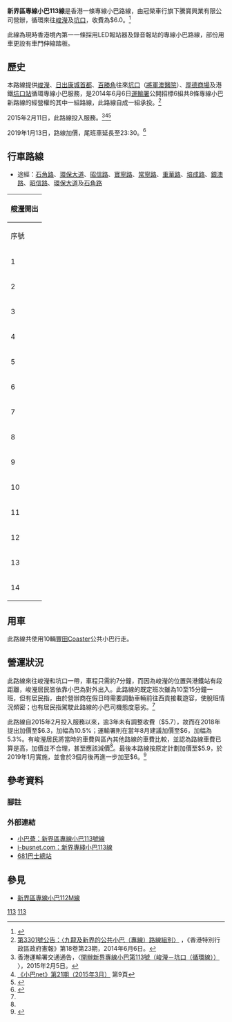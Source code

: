 {{公共汽車路線基礎資訊
| 代表圖像= 
| 經營者=冠榮車行
| 路線名稱= 新界區專線小巴113線
| 全程行駛里程= 7.3公里
| 全程行車時間= 7分鐘（單程）
| 起點站= [[峻瀅|峻瀅]]
| 途經地點= [[將軍澳邵氏影城|將軍澳邵氏影城]]、[[日出康城|日出康城]]、[[煜明苑|煜明苑]]、[[將軍澳醫院|將軍澳醫院]]、[[東港城|東港城]]
| 終點站= [[坑口_(香港)|坑口]]
| 服務時間= 07:00-23:30
| 班次頻率= 10-15分鐘一班<ref name="HK01 113小巴">{{cite news|url=https://www.hk01.com/社會新聞/229891/日出康城專線小巴-居民鬧爆服務唔掂又加價|title=日出康城專線小巴　居民鬧爆服務唔掂又加價|work=[[香港01|香港01]]|date=2018-09-03|accessdate=2018-12-23|author=呂諾君|archive-url=https://web.archive.org/web/20180905214829/https://www.hk01.com/%E7%A4%BE%E6%9C%83%E6%96%B0%E8%81%9E/229891/%E6%97%A5%E5%87%BA%E5%BA%B7%E5%9F%8E%E5%B0%88%E7%B7%9A%E5%B0%8F%E5%B7%B4-%E5%B1%85%E6%B0%91%E9%AC%A7%E7%88%86%E6%9C%8D%E5%8B%99%E5%94%94%E6%8E%82%E5%8F%88%E5%8A%A0%E5%83%B9|archive-date=2018-09-05|dead-url=no}}</ref>
| 服務時間以外替代路線=[[新界區專線小巴112S線|新界區專線小巴112S線]]<br>[[九龍巴士290線|巴士N290]] (坑口往康城)
| 路線用車= [[豐田Coaster|豐田Coaster]]
| 全程收費= $6.0
| 主要競爭交通= [[九龍巴士98C線|98S]]、[[九龍巴士298E線|298E]]、[[新巴796X線|796P/X]]、[[新巴797M線|797M]]、[[新巴798線|798B]]<br />[[新界區專線小巴109M線|新界區專線小巴109M線]]<br>[[新界區專線小巴112M線|新界區專線小巴112M線]]<br />港鐵[[將軍澳綫|將軍澳綫]]（坑口至康城）
}}

'''新界區專線小巴113線'''是香港一條專線小巴路線，由冠榮車行旗下騰寶興業有限公司營辦，循環來往[[峻瀅|峻瀅]]及[[坑口_(香港)|坑口]]，收費為$6.0。<ref>{{cite web|url=http://hketransport.td.gov.hk/ris_page/get_gmb_detail.php?route_id=2740&lang=TC|title=運輸署 - 新界區專線小巴路線第 113 號|website=|access-date=2017-07-23|archive-url=https://web.archive.org/web/20170321000206/http://hketransport.td.gov.hk/ris_page/get_gmb_detail.php?route_id=2740&lang=TC|archive-date=2017-03-21|dead-url=no}}</ref>

此線為現時香港境內第一一條採用LED報站器及錄音報站的專線小巴路線，部份用車更設有車門伸縮踏板。

==歷史==
本路線提供[[峻瀅|峻瀅]]、[[日出康城|日出康城]][[首都_(香港)|首都]]、[[百勝角|百勝角]]往來[[坑口_(香港)|坑口]]（[[將軍澳醫院|將軍澳醫院]]）、[[厚德商場|厚德商場]]及港鐵[[坑口站_(香港)|坑口站]]循環專線小巴服務，是2014年6月6日[[運輸署|運輸署]]公開招標6組共8條專線小巴新路線的經營權的其中一組路線，此路線自成一組承投。<ref>[http://www.gld.gov.hk/egazette/pdf/20141823/cgn201418233301.pdf 第3301號公告：〈九龍及新界的公共小巴（專線）路線組別〉] {{Wayback|url=http://www.gld.gov.hk/egazette/pdf/20141823/cgn201418233301.pdf |date=20181029010954 }}，《香港特別行政區政府憲報》第18卷第23期，2014年6月6日。</ref>

2015年2月11日，此路線投入服務。<ref name="TD">香港運輸署交通通告，〈[http://www.td.gov.hk/tc/traffic_notices/index_id_41063.html 開辦新界專線小巴第113號（峻瀅－坑口（循環線））] {{Wayback|url=http://www.td.gov.hk/tc/traffic_notices/index_id_41063.html |date=20171202231606 }}〉，2015年2月5日。</ref><ref>[http://www.td.gov.hk/filemanager/tc/content_1117/plbnet21.pdf 《小巴net》第21期（2015年3月）] {{Wayback|url=http://www.td.gov.hk/filemanager/tc/content_1117/plbnet21.pdf |date=20180205221849 }}第9頁</ref><ref>{{cite web|url=https://www.facebook.com/christinefks.page/posts/741645512582790|title=方國珊議員Facebook專頁：峻瀅》日出康城》坑口 113小巴 巡環缐。5年增取，成果共享|website=|access-date=2017-08-11|archive-date=2019-03-23|archive-url=https://web.archive.org/web/20190323101425/https://www.facebook.com/christinefks.page/posts/741645512582790|dead-url=no}}</ref>

2019年1月13日，路線加價，尾班車延長至23:30。<ref>{{Cite web |url=https://www.hkitalk.net/HKiTalk2/thread-1113059-1-1.html |title=新界113線加價及延長尾車時間 |access-date=2019-04-15 |archive-url=https://web.archive.org/web/20190213123807/https://www.hkitalk.net/HKiTalk2/thread-1113059-1-1.html |archive-date=2019-02-13 |dead-url=no }}</ref>

==行車路線==
*途經：[[石角路|石角路]]、[[環保大道|環保大道]]、[[昭信路|昭信路]]、[[寶寧路|寶寧路]]、[[常寧路|常寧路]]、[[重華路|重華路]]、[[培成路|培成路]]、[[銀澳路|銀澳路]]、[[昭信路|昭信路]]、[[環保大道|環保大道]]及[[石角路|石角路]]

{| class="wikitable" style="text-align: center"
! colspan=3| [[峻瀅|峻瀅]]開出
|-
! 序號 !! 車站名稱 !! 街道 
|-
|1
|colspan=2|[[峻瀅|峻瀅]]
|-
|2
|[[將軍澳基本污水處理廠|將軍澳基本污水處理廠]]
|[[石角路|石角路]]
|-
|3
| [[首都_(香港)|日出康城首都]]
| rowspan=3|[[環保大道|環保大道]]
|-
|4
| [[百勝角|百勝角]]
|-
|5
| [[清水灣半島|清水灣半島]]
|-
|6
| [[煜明苑|煜明苑]] 
| [[昭信路|昭信路]]
|-
|7
| [[明德邨|明德邨]]
| [[寶寧路|寶寧路]]
|-
|8||colspan=2|[[重華路|重華路]]
|-
|9
|煜明苑
|[[銀澳路|銀澳路]]
|-
|10
|[[蓬萊路|蓬萊路]]
|rowspan=3|[[環保大道|環保大道]]
|-
|11
|百勝角
|-
|12
|日出康城首都
|-
|13
|[[捷和神鋼製鋼廠|捷和神鋼製鋼廠]]
|石角路
|-
|14
|colspan=2|峻瀅 
|}
==用車==
此路線共使用10輛[[豐田Coaster|豐田Coaster]]公共小巴行走。

== 營運狀況 ==
此路線來往峻瀅和坑口一帶，車程只需約7分鐘，而因為峻瀅的位置與港鐵站有段距離，峻瀅居民皆依靠小巴為對外出入。此路線的既定班次雖為10至15分鐘一班，但有居民指，由於營辦商在假日時需要調動車輛前往西貢接載遊容，使脫班情況頻密；也有居民指駕駛此路線的小巴司機態度惡劣。<ref name="HK01 113小巴"/>

此路線自2015年2月投入服務以來，逾3年未有調整收費（$5.7），故而在2018年提出加價至$6.3，加幅為10.5%；運輸署則在當年8月建議加價至$6，加幅為5.3%。有峻瀅居民將當時的車費與區內其他路線的車費比較，並認為路線車費已算是高，加價並不合理，甚至應該減價<ref name="HK01 113小巴"/>。最後本路線按原定計劃加價至$5.9，於2019年1月實施，並會於3個月後再進一步加至$6。<ref>{{cite web|url=https://www.hk01.com/18區新聞/282191/將軍澳小巴被鬧爆照加價-八成居民望設邨巴自救|title=將軍澳小巴被鬧爆照加價 八成居民望設邨巴自救|first=|last=區禮城|date=2019-01-13|website=香港01|access-date=2019-04-15|archive-url=https://web.archive.org/web/20190114044431/https://www.hk01.com/18%E5%8D%80%E6%96%B0%E8%81%9E/282191/%E5%B0%87%E8%BB%8D%E6%BE%B3%E5%B0%8F%E5%B7%B4%E8%A2%AB%E9%AC%A7%E7%88%86%E7%85%A7%E5%8A%A0%E5%83%B9-%E5%85%AB%E6%88%90%E5%B1%85%E6%B0%91%E6%9C%9B%E8%A8%AD%E9%82%A8%E5%B7%B4%E8%87%AA%E6%95%91|archive-date=2019-01-14|dead-url=no}}</ref>

== 參考資料 ==
=== 腳註 ===
{{reflist}}
=== 外部連結 ===
* [http://www.16seats.net/chi/gmb/gn_113.html 小巴薈：新界區專線小巴113號線] {{Wayback|url=http://www.16seats.net/chi/gmb/gn_113.html |date=20200921082128 }}
* [http://www.i-busnet.com/minibus/nt/r113.php i-busnet.com：新界專綫小巴113線] {{Wayback|url=http://www.i-busnet.com/minibus/nt/r113.php |date=20200725041213 }}
* [http://681busterminal.com/version2/index.php?fi=a201&id=531 681巴士總站] {{Wayback|url=http://681busterminal.com/version2/index.php?fi=a201&id=531 |date=20190810235830 }}

== 參見 ==
* [[新界區專線小巴112M線|新界區專線小巴112M線]]
{{馬亞木}}
{{西貢區小巴路線列表}}
[[Category:新界區小巴路線|113]]
[[Category:西貢區小巴路線|113]]
